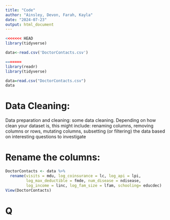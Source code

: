 ```yaml
---
title: "Code"
author: "Ainsley, Devon, Farah, Kayla"
date: "2024-07-23"
output: html_document
---
```


```r
<<<<<<< HEAD
library(tidyverse)

data<-read.csv('DoctorContacts.csv')

=======
library(readr)
library(tidyverse)
```
```r
data=read.csv("DoctorContacts.csv")
data
```
# Data Cleaning:
Data preparation and cleaning: some data cleaning. Depending on how clean your dataset is,
this might include: renaming columns, removing columns or rows, mutating columns,
subsetting (or filtering) the data based on interesting questions to investigate

# Rename the columns:
```r
DoctorContacts <- data %>%
  rename(visits = mdu, log_coinsurance = lc, log_api = lpi,
         log_max_deductible = fmde, num_disease = ndisease,
         log_income = linc, log_fam_size = lfam, schooling= educdec)
View(DoctorContacts)

```
# Q


